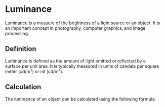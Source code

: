 # Luminance

Luminance is a measure of the brightness of a light source or an object. It is an important concept in photography, computer graphics, and image processing.

## Definition

Luminance is defined as the amount of light emitted or reflected by a surface per unit area. It is typically measured in units of candela per square meter (cd/m²) or nit (cd/m²).

## Calculation

The luminance of an object can be calculated using the following formula:
